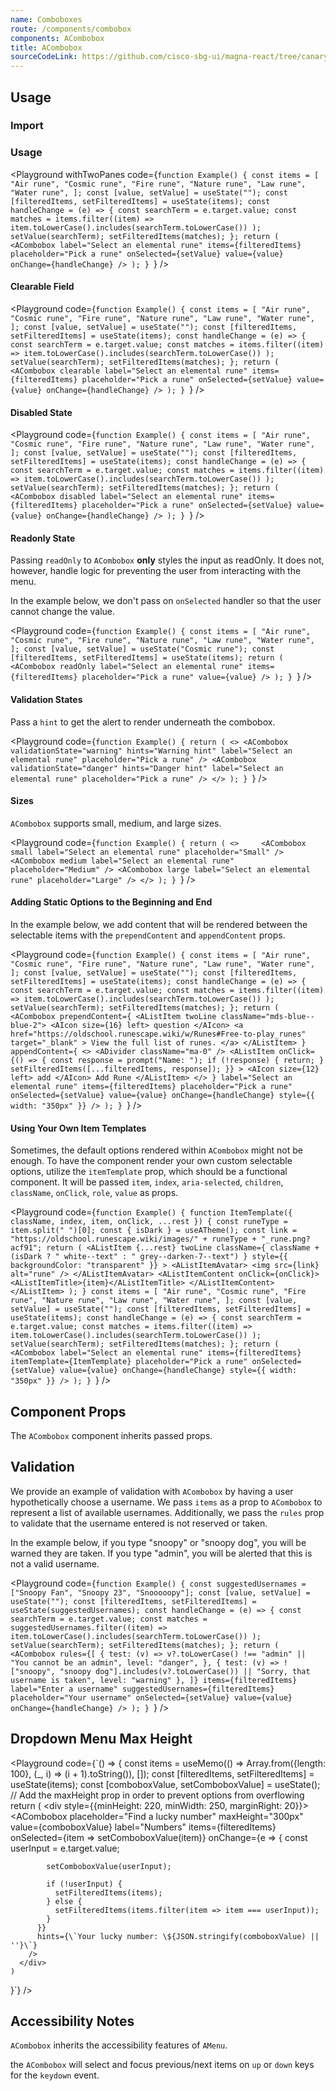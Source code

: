 ```yaml
---
name: Comboboxes
route: /components/combobox
components: ACombobox
title: ACombobox
sourceCodeLink: https://github.com/cisco-sbg-ui/magna-react/tree/canary/framework/components/ACombobox
---
```


## Usage

### Import

<ComponentImport components="ACombobox" />

### Usage

<Playground
  withTwoPanes
  code={`function Example() {
  const items = [
    "Air rune",
    "Cosmic rune",
    "Fire rune",
    "Nature rune",
    "Law rune",
    "Water rune",
  ];
  const [value, setValue] = useState("");
  const [filteredItems, setFilteredItems] = useState(items);
  const handleChange = (e) => {
    const searchTerm = e.target.value;
    const matches = items.filter((item) =>
      item.toLowerCase().includes(searchTerm.toLowerCase())
    );
    setValue(searchTerm);
    setFilteredItems(matches);
  };
  return (
    <ACombobox
      label="Select an elemental rune"
      items={filteredItems}
      placeholder="Pick a rune"
      onSelected={setValue}
      value={value}
      onChange={handleChange}
    />
  );
}
`}
/>

#### Clearable Field

<Playground
  code={`function Example() {
  const items = [
    "Air rune",
    "Cosmic rune",
    "Fire rune",
    "Nature rune",
    "Law rune",
    "Water rune",
  ];
  const [value, setValue] = useState("");
  const [filteredItems, setFilteredItems] = useState(items);
  const handleChange = (e) => {
    const searchTerm = e.target.value;
    const matches = items.filter((item) =>
      item.toLowerCase().includes(searchTerm.toLowerCase())
    );
    setValue(searchTerm);
    setFilteredItems(matches);
  };
  return (
    <ACombobox
      clearable
      label="Select an elemental rune"
      items={filteredItems}
      placeholder="Pick a rune"
      onSelected={setValue}
      value={value}
      onChange={handleChange}
    />
  );
}
`}
/>

#### Disabled State

<Playground
  code={`function Example() {
  const items = [
    "Air rune",
    "Cosmic rune",
    "Fire rune",
    "Nature rune",
    "Law rune",
    "Water rune",
  ];
  const [value, setValue] = useState("");
  const [filteredItems, setFilteredItems] = useState(items);
  const handleChange = (e) => {
    const searchTerm = e.target.value;
    const matches = items.filter((item) =>
      item.toLowerCase().includes(searchTerm.toLowerCase())
    );
    setValue(searchTerm);
    setFilteredItems(matches);
  };
  return (
    <ACombobox
      disabled
      label="Select an elemental rune"
      items={filteredItems}
      placeholder="Pick a rune"
      onSelected={setValue}
      value={value}
      onChange={handleChange}
    />
  );
}
`}
/>

#### Readonly State

Passing `readOnly` to `ACombobox` **only** styles the input as readOnly. It does not, however, handle logic for preventing the user from interacting with the menu.

In the example below, we don't pass on `onSelected` handler so that the user cannot change the value.

<Playground
  code={`function Example() {
  const items = [
    "Air rune",
    "Cosmic rune",
    "Fire rune",
    "Nature rune",
    "Law rune",
    "Water rune",
  ];
  const [value, setValue] = useState("Cosmic rune");
  const [filteredItems, setFilteredItems] = useState(items);
  return (
    <ACombobox
      readOnly
      label="Select an elemental rune"
      items={filteredItems}
      placeholder="Pick a rune"
      value={value}
    />
  );
}
`}
/>

#### Validation States

Pass a `hint` to get the alert to render underneath the combobox.

<Playground
  code={`function Example() {
  return (
    <>
      <ACombobox
        validationState="warning"
        hints="Warning hint"
        label="Select an elemental rune"
        placeholder="Pick a rune"
      />
      <ACombobox
        validationState="danger"
        hints="Danger hint"
        label="Select an elemental rune"
        placeholder="Pick a rune"
      />
    </>
  );
}
`}
/>

#### Sizes

`ACombobox` supports small, medium, and large sizes.

<Playground
  code={`function Example() {
  return (
    <>    
      <ACombobox
        small
        label="Select an elemental rune"
        placeholder="Small"
      />
      <ACombobox
        medium
        label="Select an elemental rune"
        placeholder="Medium"
      />
      <ACombobox
        large
        label="Select an elemental rune"
        placeholder="Large"
      />
    </>
  );
}
`}
/>

#### Adding Static Options to the Beginning and End

In the example below, we add content that will be rendered between the selectable items with the `prependContent` and `appendContent` props.

<Playground
  code={`function Example() {
  const items = [
    "Air rune",
    "Cosmic rune",
    "Fire rune",
    "Nature rune",
    "Law rune",
    "Water rune",
  ];
  const [value, setValue] = useState("");
  const [filteredItems, setFilteredItems] = useState(items);
  const handleChange = (e) => {
    const searchTerm = e.target.value;
    const matches = items.filter((item) =>
      item.toLowerCase().includes(searchTerm.toLowerCase())
    );
    setValue(searchTerm);
    setFilteredItems(matches);
  };
  return (
    <ACombobox
      prependContent={
        <AListItem twoLine className="mds-blue--blue-2">
          <AIcon size={16} left>
            question
          </AIcon>
          <a
            href="https://oldschool.runescape.wiki/w/Runes#Free-to-play_runes"
            target="_blank"
          >
            View the full list of runes.
          </a>
        </AListItem>
      }
      appendContent={
        <>
          <ADivider className="ma-0" />
          <AListItem
            onClick={() => {
              const response = prompt("Name: ");
              if (!response) {
                return;
              }
              setFilteredItems([...filteredItems, response]);
            }}
          >
            <AIcon size={12} left>
              add
            </AIcon>
            Add Rune
          </AListItem>
        </>
      }
      label="Select an elemental rune"
      items={filteredItems}
      placeholder="Pick a rune"
      onSelected={setValue}
      value={value}
      onChange={handleChange}
      style={{ width: "350px" }}
    />
  );
}
`}
/>

#### Using Your Own Item Templates

Sometimes, the default options rendered within `ACombobox` might not be enough. To have the component render your own custom selectable options, utilize the `itemTemplate` prop, which should be a functional component. It will be passed `item`, `index`, `aria-selected`, `children`, `className`, `onClick`, `role`, `value` as props.

<Playground
  code={`function Example() {
  function ItemTemplate({ className, index, item, onClick, ...rest }) {
    const runeType = item.split(" ")[0];
    const { isDark } = useATheme();
    const link =
      "https://oldschool.runescape.wiki/images/" + runeType + "_rune.png?acf91";
    return (
      <AListItem
        {...rest}
        twoLine
        className={
          className + (isDark ? " white--text" : " grey--darken-7--text")
        }
        style={{ backgroundColor: "transparent" }}
      >
        <AListItemAvatar>
          <img src={link} alt="rune" />
        </AListItemAvatar>
        <AListItemContent onClick={onClick}>
          <AListItemTitle>{item}</AListItemTitle>
        </AListItemContent>
      </AListItem>
    );
  }
  const items = [
    "Air rune",
    "Cosmic rune",
    "Fire rune",
    "Nature rune",
    "Law rune",
    "Water rune",
  ];
  const [value, setValue] = useState("");
  const [filteredItems, setFilteredItems] = useState(items);
  const handleChange = (e) => {
    const searchTerm = e.target.value;
    const matches = items.filter((item) =>
      item.toLowerCase().includes(searchTerm.toLowerCase())
    );
    setValue(searchTerm);
    setFilteredItems(matches);
  };
  return (
    <ACombobox
      label="Select an elemental rune"
      items={filteredItems}
      itemTemplate={ItemTemplate}
      placeholder="Pick a rune"
      onSelected={setValue}
      value={value}
      onChange={handleChange}
      style={{ width: "350px" }}
    />
  );
}
`}
/>

## Component Props

The `ACombobox` component inherits passed props.

<Props of="ACombobox" />

## Validation

We provide an example of validation with `ACombobox` by having a user hypothetically choose a username. We pass `items` as a prop to `ACombobox` to represent a list of available usernames. Additionally, we pass the `rules` prop to validate that the username entered is not reserved or taken.

In the example below, if you type "snoopy" or "snoopy dog", you will be warned they are taken. If you type "admin", you will be alerted that this is not a valid username.

<Playground
  code={`function Example() {
  const suggestedUsernames = ["Snoopy Fan", "Snoopy 23", "Snooooopy"];
  const [value, setValue] = useState("");
  const [filteredItems, setFilteredItems] = useState(suggestedUsernames);
  const handleChange = (e) => {
    const searchTerm = e.target.value;
    const matches = suggestedUsernames.filter((item) =>
      item.toLowerCase().includes(searchTerm.toLowerCase())
    );
    setValue(searchTerm);
    setFilteredItems(matches);
  };
  return (
    <ACombobox
      rules={[
        {
          test: (v) => v?.toLowerCase() !== "admin" || "You cannot be an admin",
          level: "danger",
        },
        {
          test: (v) =>
            !["snoopy", "snoopy dog"].includes(v?.toLowerCase()) ||
            "Sorry, that username is taken",
          level: "warning"
        },
      ]}
      items={filteredItems}
      label="Enter a username"
      suggestedUsernames={filteredItems}
      placeholder="Your username"
      onSelected={setValue}
      value={value}
      onChange={handleChange}
    />
  );
}
`}
/>

## Dropdown Menu Max Height

<Playground
  code={`() => {
    const items = useMemo(() => Array.from({length: 100}, (_, i) => (i + 1).toString()), []);
    const [filteredItems, setFilteredItems] = useState(items);
    const [comboboxValue, setComboboxValue] = useState();
    // Add the maxHeight prop in order to prevent options from overflowing
    return (
      <div style={{minHeight: 220, minWidth: 250, marginRight: 20}}>
        <ACombobox
          placeholder="Find a lucky number"
          maxHeight="300px"
          value={comboboxValue}
          label="Numbers"
          items={filteredItems}
          onSelected={item => setComboboxValue(item)}
          onChange={e => {
            const userInput = e.target.value;

            setComboboxValue(userInput);

            if (!userInput) {
              setFilteredItems(items);
            } else {
              setFilteredItems(items.filter(item => item === userInput));
            }
          }}
          hints={\`Your lucky number: \${JSON.stringify(comboboxValue) || ''}\`}
        />
      </div>
    )

}`}
/>

## Accessibility Notes

`ACombobox` inherits the accessibility features of `AMenu`.

the `ACombobox` will select and focus previous/next items on `up` or `down` keys for the `keydown` event.
